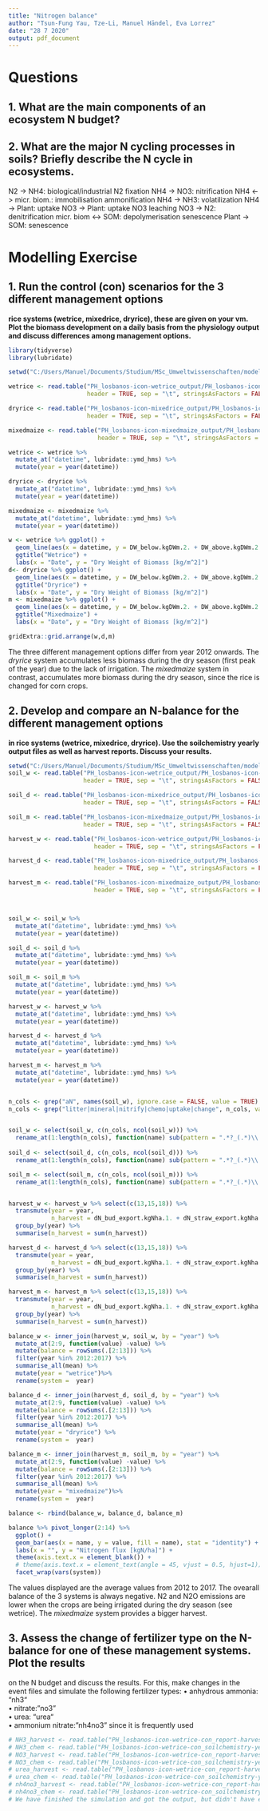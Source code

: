 ```yaml
---
title: "Nitrogen balance"
author: "Tsun-Fung Yau, Tze-Li, Manuel Händel, Eva Lorrez"
date: "28 7 2020"
output: pdf_document
---
```



# Questions
## 1. What are the main components of an ecosystem N budget?



## 2. What are the major N cycling processes in soils? Briefly describe the N cycle in ecosystems.

N2 -> NH4:
biological/industrial N2 fixation
NH4 -> NO3:
nitrification
NH4 <-> micr. biom.:
immobilisation
ammonification
NH4 -> NH3:
volatilization
NH4 -> Plant:
uptake
NO3 -> Plant:
uptake
NO3 leaching
NO3 -> N2:
denitrification
micr. biom <-> SOM:
depolymerisation
senescence
Plant -> SOM:
senescence

# Modelling Exercise

## 1. Run the control (con) scenarios for the 3 different management options
**rice systems (wetrice, mixedrice, dryrice), these are given on your vm. Plot
the biomass development on a daily basis from the physiology output and discuss
differences among management options.**

```r
library(tidyverse)
library(lubridate)

setwd("C:/Users/Manuel/Documents/Studium/MSc_Umweltwissenschaften/model_env_sys/VM_share")

wetrice <- read.table("PH_losbanos-icon-wetrice_output/PH_losbanos-icon-wetrice-con_physiology-daily.txt",
                      header = TRUE, sep = "\t", stringsAsFactors = FALSE)

dryrice <- read.table("PH_losbanos-icon-mixedrice_output/PH_losbanos-icon-mixedrice-con_physiology-daily.txt",
                      header = TRUE, sep = "\t", stringsAsFactors = FALSE)

mixedmaize <- read.table("PH_losbanos-icon-mixedmaize_output/PH_losbanos-icon-mixedmaize-con_physiology-daily.txt",
                         header = TRUE, sep = "\t", stringsAsFactors = FALSE)

wetrice <- wetrice %>% 
  mutate_at("datetime", lubridate::ymd_hms) %>% 
  mutate(year = year(datetime))

dryrice <- dryrice %>% 
  mutate_at("datetime", lubridate::ymd_hms) %>% 
  mutate(year = year(datetime))

mixedmaize <- mixedmaize %>% 
  mutate_at("datetime", lubridate::ymd_hms) %>% 
  mutate(year = year(datetime))

w <- wetrice %>% ggplot() +
  geom_line(aes(x = datetime, y = DW_below.kgDWm.2. + DW_above.kgDWm.2.)) +
  ggtitle("Wetrice") +
  labs(x = "Date", y = "Dry Weight of Biomass [kg/m^2]")
d<- dryrice %>% ggplot() +
  geom_line(aes(x = datetime, y = DW_below.kgDWm.2. + DW_above.kgDWm.2.)) +
  ggtitle("Dryrice") +
  labs(x = "Date", y = "Dry Weight of Biomass [kg/m^2]")
m <- mixedmaize %>% ggplot() +
  geom_line(aes(x = datetime, y = DW_below.kgDWm.2. + DW_above.kgDWm.2.)) +
  ggtitle("Mixedmaize") +
  labs(x = "Date", y = "Dry Weight of Biomass [kg/m^2]")

gridExtra::grid.arrange(w,d,m)
```

The three different management options differ from year 2012 onwards. The
*dryrice* system accumulates less biomass during the dry season (first peak of
the year) due to the lack of irrigation. The *mixedmaize* system in contrast,
accumulates more biomass during the dry season, since the rice is changed for
corn crops.


## 2. Develop and compare an N-balance for the different management options
**in rice systems (wetrice, mixedrice, dryrice). Use the soilchemistry yearly
output files as well as harvest reports. Discuss your results.**


```r
setwd("C:/Users/Manuel/Documents/Studium/MSc_Umweltwissenschaften/model_env_sys/VM_share")
soil_w <- read.table("PH_losbanos-icon-wetrice_output/PH_losbanos-icon-wetrice-con_soilchemistry-yearly.txt",
                     header = TRUE, sep = "\t", stringsAsFactors = FALSE)

soil_d <- read.table("PH_losbanos-icon-mixedrice_output/PH_losbanos-icon-mixedrice-con_soilchemistry-yearly.txt",
                     header = TRUE, sep = "\t", stringsAsFactors = FALSE)

soil_m <- read.table("PH_losbanos-icon-mixedmaize_output/PH_losbanos-icon-mixedmaize-con_soilchemistry-yearly.txt",
                     header = TRUE, sep = "\t", stringsAsFactors = FALSE)

harvest_w <- read.table("PH_losbanos-icon-wetrice_output/PH_losbanos-icon-wetrice-con_report-harvest.txt",
                        header = TRUE, sep = "\t", stringsAsFactors = FALSE)

harvest_d <- read.table("PH_losbanos-icon-mixedrice_output/PH_losbanos-icon-mixedrice-con_report-harvest.txt",
                        header = TRUE, sep = "\t", stringsAsFactors = FALSE)

harvest_m <- read.table("PH_losbanos-icon-mixedmaize_output/PH_losbanos-icon-mixedmaize-con_report-harvest.txt",
                        header = TRUE, sep = "\t", stringsAsFactors = FALSE)



soil_w <- soil_w %>% 
  mutate_at("datetime", lubridate::ymd_hms) %>% 
  mutate(year = year(datetime))

soil_d <- soil_d %>% 
  mutate_at("datetime", lubridate::ymd_hms) %>% 
  mutate(year = year(datetime))

soil_m <- soil_m %>% 
  mutate_at("datetime", lubridate::ymd_hms) %>% 
  mutate(year = year(datetime))

harvest_w <- harvest_w %>% 
  mutate_at("datetime", lubridate::ymd_hms) %>% 
  mutate(year = year(datetime))

harvest_d <- harvest_d %>% 
  mutate_at("datetime", lubridate::ymd_hms) %>% 
  mutate(year = year(datetime))

harvest_m <- harvest_m %>% 
  mutate_at("datetime", lubridate::ymd_hms) %>% 
  mutate(year = year(datetime))


n_cols <- grep("aN", names(soil_w), ignore.case = FALSE, value = TRUE)
n_cols <- grep("litter|mineral|nitrify|chemo|uptake|change", n_cols, value = TRUE, invert = TRUE)


soil_w <- select(soil_w, c(n_cols, ncol(soil_w))) %>%
  rename_at(1:length(n_cols), function(name) sub(pattern = ".*?_(.*)\\..*\\..*\\..*", replacement = "\\1", name))
  
soil_d <- select(soil_d, c(n_cols, ncol(soil_d))) %>%
  rename_at(1:length(n_cols), function(name) sub(pattern = ".*?_(.*)\\..*\\..*\\..*", replacement = "\\1", name))

soil_m <- select(soil_m, c(n_cols, ncol(soil_m))) %>%
  rename_at(1:length(n_cols), function(name) sub(pattern = ".*?_(.*)\\..*\\..*\\..*", replacement = "\\1", name))


harvest_w <- harvest_w %>% select(c(13,15,18)) %>% 
  transmute(year = year,
            n_harvest = dN_bud_export.kgNha.1. + dN_straw_export.kgNha.1.) %>% 
  group_by(year) %>% 
  summarise(n_harvest = sum(n_harvest))

harvest_d <- harvest_d %>% select(c(13,15,18)) %>% 
  transmute(year = year,
            n_harvest = dN_bud_export.kgNha.1. + dN_straw_export.kgNha.1.) %>% 
  group_by(year) %>% 
  summarise(n_harvest = sum(n_harvest))

harvest_m <- harvest_m %>% select(c(13,15,18)) %>% 
  transmute(year = year,
            n_harvest = dN_bud_export.kgNha.1. + dN_straw_export.kgNha.1.) %>% 
  group_by(year) %>% 
  summarise(n_harvest = sum(n_harvest))

balance_w <- inner_join(harvest_w, soil_w, by = "year") %>% 
  mutate_at(2:9, function(value) -value) %>% 
  mutate(balance = rowSums(.[2:13])) %>% 
  filter(year %in% 2012:2017) %>% 
  summarise_all(mean) %>% 
  mutate(year = "wetrice")%>%
  rename(system =  year)

balance_d <- inner_join(harvest_d, soil_d, by = "year") %>% 
  mutate_at(2:9, function(value) -value) %>% 
  mutate(balance = rowSums(.[2:13])) %>% 
  filter(year %in% 2012:2017) %>% 
  summarise_all(mean) %>% 
  mutate(year = "dryrice") %>%
  rename(system =  year)

balance_m <- inner_join(harvest_m, soil_m, by = "year") %>% 
  mutate_at(2:9, function(value) -value) %>% 
  mutate(balance = rowSums(.[2:13])) %>% 
  filter(year %in% 2012:2017) %>% 
  summarise_all(mean) %>% 
  mutate(year = "mixedmaize")%>%
  rename(system =  year)

balance <- rbind(balance_w, balance_d, balance_m)

balance %>% pivot_longer(2:14) %>%
  ggplot() +
  geom_bar(aes(x = name, y = value, fill = name), stat = "identity") +
  labs(x = "", y = "Nitrogen flux [kgN/ha]") +
  theme(axis.text.x = element_blank()) +
  # theme(axis.text.x = element_text(angle = 45, vjust = 0.5, hjust=1)) +
  facet_wrap(vars(system))
```

The values displayed are the average values from 2012 to 2017. The ovearall
balance of the 3 systems is always negative. N2 and N2O emissions are lower when
the crops are being irrigated during the dry season (see wetrice). The
*mixedmaize* system provides a bigger harvest.

## 3. Assess the change of fertilizer type on the N-balance for one of these management systems. Plot the results
on the N budget and discuss the results. For this, make changes in the event files and simulate the following
fertilizer types:
• anhydrous ammonia: "nh3“  
• nitrate: "no3”  
• urea: "urea“  
• ammonium nitrate: "nh4no3” since it is frequently used  

```r
# NH3_harvest <- read.table("PH_losbanos-icon-wetrice-con_report-harvest_nh3.txt" , header = TRUE, sep = "\t", stringsAsFactors = FALSE)
# NH3_chem <- read.table("PH_losbanos-icon-wetrice-con_soilchemistry-yearly_nh3.txt" , header = TRUE, sep = "\t", stringsAsFactors = FALSE)
# NO3_harvest <- read.table("PH_losbanos-icon-wetrice-con_report-harvest_no3.txt" , header = TRUE, sep = "\t", stringsAsFactors = FALSE)
# NO3_chem <- read.table("PH_losbanos-icon-wetrice-con_soilchemistry-yearly_no3.txt" , header = TRUE, sep = "\t", stringsAsFactors = FALSE)
# urea_harvest <- read.table("PH_losbanos-icon-wetrice-con_report-harvest_urea.txt" , header = TRUE, sep = "\t", stringsAsFactors = FALSE)
# urea_chem <- read.table("PH_losbanos-icon-wetrice-con_soilchemistry-yearly_urea.txt" , header = TRUE, sep = "\t", stringsAsFactors = FALSE)
# nh4no3_harvest <- read.table("PH_losbanos-icon-wetrice-con_report-harvest_nh4no3.txt" , header = TRUE, sep = "\t", stringsAsFactors = FALSE)
# nh4no3_chem <- read.table("PH_losbanos-icon-wetrice-con_soilchemistry-yearly_nh4no3.txt" , header = TRUE, sep = "\t", stringsAsFactors = FALSE)
# We have finished the simulation and got the output, but didn't have enough time to finish the N-balance calculation and the visualizaiton
```

